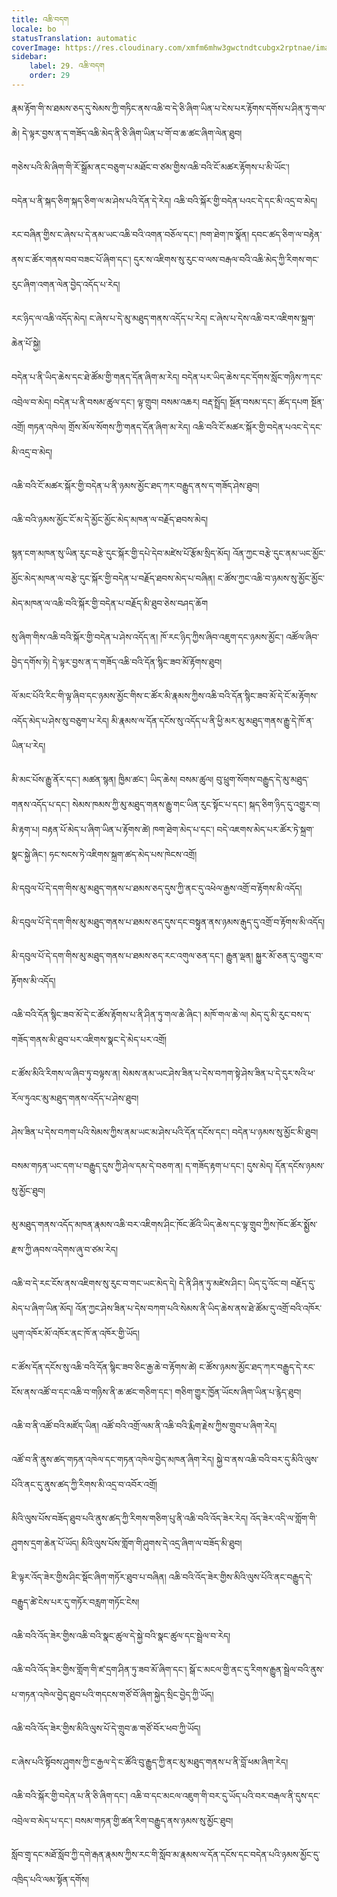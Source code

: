 ```yaml
---
title: འཆི་བདག
locale: bo
statusTranslation: automatic
coverImage: https://res.cloudinary.com/xmfm6mhw3gwctndtcubgx2rptnae/image/upload/v1740337243/small_cover_educacion_fundamental_a051170f1c.webp
sidebar:
    label: 29. འཆི་བདག
    order: 29
---
```

རྣམ་རྟོག་གི་ས་ཐམས་ཅད་དུ་སེམས་ཀྱི་གཏིང་ནས་འཆི་བ་དེ་ཅི་ཞིག་ཡིན་པ་ངེས་པར་རྟོགས་དགོས་པ་ཤིན་ཏུ་གལ་ཆེ། དེ་ལྟར་བྱས་ན་ད་གཟོད་འཆི་མེད་ནི་ཅི་ཞིག་ཡིན་པ་གོ་བ་ཆ་ཚང་ཞིག་ལེན་ཐུབ།

གཅེས་པའི་མི་ཞིག་གི་རོ་སྒྲོམ་ནང་བཅུག་པ་མཐོང་བ་ཙམ་གྱིས་འཆི་བའི་ངོ་མཚར་རྟོགས་པ་མི་ཡོང་།

བདེན་པ་ནི་སྐད་ཅིག་སྐད་ཅིག་ལ་མ་ཤེས་པའི་དོན་དེ་རེད། འཆི་བའི་སྐོར་གྱི་བདེན་པའང་དེ་དང་མི་འདྲ་བ་མེད།

རང་བཞིན་གྱིས་ང་ཞེས་པ་དེ་ནམ་ཡང་འཆི་བའི་འགན་བཅོལ་དང་། ཁག་ཐེག་ཁ་སྣོན། དབང་ཚད་ཅིག་ལ་བརྟེན་ནས་ང་ཚོར་གནས་བབ་བཟང་པོ་ཞིག་དང་། དུར་ས་འཇིགས་སུ་རུང་བ་ལས་བརྒལ་བའི་འཆི་མེད་ཀྱི་རིགས་གང་རུང་ཞིག་འགན་ལེན་བྱེད་འདོད་པ་རེད།

རང་ཉིད་ལ་འཆི་འདོད་མེད། ང་ཞེས་པ་དེ་མུ་མཐུད་གནས་འདོད་པ་རེད། ང་ཞེས་པ་དེས་འཆི་བར་འཇིགས་སྐྲག་ཆེན་པོ་སྐྱེ།

བདེན་པ་ནི་ཡིད་ཆེས་དང་ཐེ་ཚོམ་གྱི་གནད་དོན་ཞིག་མ་རེད། བདེན་པར་ཡིད་ཆེས་དང་དོགས་སློང་གཉིས་ཀ་དང་འབྲེལ་བ་མེད། བདེན་པ་ནི་བསམ་ཚུལ་དང་། ལྟ་གྲུབ། བསམ་འཆར། བརྡ་སྤྲོད། སྔོན་བསམ་དང་། ཚོད་དཔག སྔོན་འགྲོ། གཏན་འཁེལ། གྲོས་མོལ་སོགས་ཀྱི་གནད་དོན་ཞིག་མ་རེད། འཆི་བའི་ངོ་མཚར་སྐོར་གྱི་བདེན་པའང་དེ་དང་མི་འདྲ་བ་མེད།

འཆི་བའི་ངོ་མཚར་སྐོར་གྱི་བདེན་པ་ནི་ཉམས་མྱོང་ཐད་ཀར་བརྒྱུད་ནས་ད་གཟོད་ཤེས་ཐུབ།

འཆི་བའི་ཉམས་མྱོང་ངོ་མ་དེ་མྱོང་མྱོང་མེད་མཁན་ལ་བརྗོད་ཐབས་མེད།

སྙན་ངག་མཁན་སུ་ཡིན་རུང་བརྩེ་དུང་སྐོར་གྱི་དཔེ་དེབ་མཛེས་པོ་རྩོམ་སྲིད་མོད། འོན་ཀྱང་བརྩེ་དུང་ནམ་ཡང་མྱོང་མྱོང་མེད་མཁན་ལ་བརྩེ་དུང་སྐོར་གྱི་བདེན་པ་བརྗོད་ཐབས་མེད་པ་བཞིན། ང་ཚོས་ཀྱང་འཆི་བ་ཉམས་སུ་མྱོང་མྱོང་མེད་མཁན་ལ་འཆི་བའི་སྐོར་གྱི་བདེན་པ་བརྗོད་མི་ཐུབ་ཅེས་བཤད་ཆོག

སུ་ཞིག་གིས་འཆི་བའི་སྐོར་གྱི་བདེན་པ་ཤེས་འདོད་ན། ཁོ་རང་ཉིད་ཀྱིས་ཞིབ་འཇུག་དང་ཉམས་མྱོང་། འཚོལ་ཞིབ་བྱེད་དགོས་ཏེ། དེ་ལྟར་བྱས་ན་ད་གཟོད་འཆི་བའི་དོན་སྙིང་ཟབ་མོ་རྟོགས་ཐུབ།

ལོ་མང་པོའི་རིང་གི་ལྟ་ཞིབ་དང་ཉམས་མྱོང་གིས་ང་ཚོར་མི་རྣམས་ཀྱིས་འཆི་བའི་དོན་སྙིང་ཟབ་མོ་དེ་ངོ་མ་རྟོགས་འདོད་མེད་པ་ཤེས་སུ་བཅུག་པ་རེད། མི་རྣམས་ལ་དོན་དངོས་སུ་འདོད་པ་ནི་ཕྱི་མར་མུ་མཐུད་གནས་རྒྱུ་དེ་ཁོ་ན་ཡིན་པ་རེད།

མི་མང་པོས་རྒྱུ་ནོར་དང་། མཚན་སྙན། ཁྱིམ་ཚང་། ཡིད་ཆེས། བསམ་ཚུལ། བུ་ཕྲུག་སོགས་བརྒྱུད་དེ་མུ་མཐུད་གནས་འདོད་པ་དང་། སེམས་ཁམས་ཀྱི་མུ་མཐུད་གནས་རྒྱུ་གང་ཡིན་རུང་སྟོང་པ་དང་། སྐད་ཅིག་ཉིད་དུ་འགྱུར་བ། མི་རྟག་པ། བརྟན་པོ་མེད་པ་ཞིག་ཡིན་པ་རྟོགས་ཚེ། ཁག་ཐེག་མེད་པ་དང་། བདེ་འཇགས་མེད་པར་ཚོར་ཏེ་སྐྲག་སྣང་སྐྱེ་ཞིང་། ཧང་སངས་ཏེ་འཇིགས་སྐྲག་ཚད་མེད་པས་ཁེངས་འགྲོ།

མི་དབུལ་པོ་དེ་དག་གིས་མུ་མཐུད་གནས་པ་ཐམས་ཅད་དུས་ཀྱི་ནང་དུ་འཕེལ་རྒྱས་འགྲོ་བ་རྟོགས་མི་འདོད།

མི་དབུལ་པོ་དེ་དག་གིས་མུ་མཐུད་གནས་པ་ཐམས་ཅད་དུས་དང་བསྟུན་ནས་ཉམས་རྒུད་དུ་འགྲོ་བ་རྟོགས་མི་འདོད།

མི་དབུལ་པོ་དེ་དག་གིས་མུ་མཐུད་གནས་པ་ཐམས་ཅད་རང་འགུལ་ཅན་དང་། རྒྱུན་ལྡན། སྐྱུར་མོ་ཅན་དུ་འགྱུར་བ་རྟོགས་མི་འདོད།

འཆི་བའི་དོན་སྙིང་ཟབ་མོ་དེ་ང་ཚོས་རྟོགས་པ་ནི་ཤིན་ཏུ་གལ་ཆེ་ཞིང་། མཁོ་གལ་ཆེ་ལ། མེད་དུ་མི་རུང་བས་ད་གཟོད་གནས་མི་ཐུབ་པར་འཇིགས་སྣང་དེ་མེད་པར་འགྲོ།

ང་ཚོས་མིའི་རིགས་ལ་ཞིབ་ཏུ་བལྟས་ན། སེམས་ནམ་ཡང་ཤེས་ཟིན་པ་དེས་བཀག་སྟེ་ཤེས་ཟིན་པ་དེ་དུར་སའི་ཕ་རོལ་ཏུའང་མུ་མཐུད་གནས་འདོད་པ་ཤེས་ཐུབ།

ཤེས་ཟིན་པ་དེས་བཀག་པའི་སེམས་ཀྱིས་ནམ་ཡང་མ་ཤེས་པའི་དོན་དངོས་དང་། བདེན་པ་ཉམས་སུ་མྱོང་མི་ཐུབ།

བསམ་གཏན་ཡང་དག་པ་བརྒྱུད་དུས་ཀྱི་ཤེལ་དམ་དེ་བཅག་ན། ད་གཟོད་རྟག་པ་དང་། དུས་མེད། དོན་དངོས་ཉམས་སུ་མྱོང་ཐུབ།

མུ་མཐུད་གནས་འདོད་མཁན་རྣམས་འཆི་བར་འཇིགས་ཤིང་ཁོང་ཚོའི་ཡིད་ཆེས་དང་ལྟ་གྲུབ་ཀྱིས་ཁོང་ཚོར་སྨྱོས་རྫས་ཀྱི་ཞབས་འདེགས་ཞུ་བ་ཙམ་རེད།

འཆི་བ་དེ་རང་ངོས་ནས་འཇིགས་སུ་རུང་བ་གང་ཡང་མེད་དེ། དེ་ནི་ཤིན་ཏུ་མཛེས་ཤིང་། ཡིད་དུ་འོང་བ། བརྗོད་དུ་མེད་པ་ཞིག་ཡིན་མོད། འོན་ཀྱང་ཤེས་ཟིན་པ་དེས་བཀག་པའི་སེམས་ནི་ཡིད་ཆེས་ནས་ཐེ་ཚོམ་དུ་འགྲོ་བའི་འཁོར་ཡུག་འཁོར་མོ་འཁོར་ནང་ཁོ་ན་འཁོར་གྱི་ཡོད།

ང་ཚོས་དོན་དངོས་སུ་འཆི་བའི་དོན་སྙིང་ཟབ་ཅིང་རྒྱ་ཆེ་བ་རྟོགས་ཚེ། ང་ཚོས་ཉམས་མྱོང་ཐད་ཀར་བརྒྱུད་དེ་རང་ངོས་ནས་འཚོ་བ་དང་འཆི་བ་གཉིས་ནི་ཆ་ཚང་གཅིག་དང་། གཅིག་གྱུར་ཁྱོན་ཡོངས་ཞིག་ཡིན་པ་རྙེད་ཐུབ།

འཆི་བ་ནི་འཚོ་བའི་མཛོད་ཡིན། འཚོ་བའི་འགྲོ་ལམ་ནི་འཆི་བའི་རྨིག་རྗེས་ཀྱིས་གྲུབ་པ་ཞིག་རེད།

འཚོ་བ་ནི་ནུས་ཚད་གཏན་འཁེལ་དང་གཏན་འཁེལ་བྱེད་མཁན་ཞིག་རེད། སྐྱེ་བ་ནས་འཆི་བའི་བར་དུ་མིའི་ལུས་པོའི་ནང་དུ་ནུས་ཚད་ཀྱི་རིགས་མི་འདྲ་བ་འབོར་འགྲོ།

མིའི་ལུས་པོས་བཟོད་ཐུབ་པའི་ནུས་ཚད་ཀྱི་རིགས་གཅིག་པུ་ནི་འཆི་བའི་འོད་ཟེར་རེད། འོད་ཟེར་འདི་ལ་གློག་གི་ཤུགས་དྲག་ཆེན་པོ་ཡོད། མིའི་ལུས་པོས་གློག་གི་ཤུགས་དེ་འདྲ་ཞིག་ལ་བཟོད་མི་ཐུབ།

ཇི་ལྟར་འོད་ཟེར་གྱིས་ཤིང་སྡོང་ཞིག་གཏོར་ཐུབ་པ་བཞིན། འཆི་བའི་འོད་ཟེར་གྱིས་མིའི་ལུས་པོའི་ནང་བརྒྱུད་དེ་བརྒྱུད་ཚེ་ངེས་པར་དུ་གཏོར་བརླག་གཏོང་ངེས།

འཆི་བའི་འོད་ཟེར་གྱིས་འཆི་བའི་སྣང་ཚུལ་དེ་སྐྱེ་བའི་སྣང་ཚུལ་དང་སྦྲེལ་བ་རེད།

འཆི་བའི་འོད་ཟེར་གྱིས་གློག་གི་ཛ་དྲག་ཤིན་ཏུ་ཟབ་མོ་ཞིག་དང་། སྒོ་ང་མངལ་གྱི་ནང་དུ་རིགས་རྒྱུན་སྦྲེལ་བའི་ནུས་པ་གཏན་འཁེལ་བྱེད་ཐུབ་པའི་གདངས་གཙོ་བོ་ཞིག་སྐྱེད་སྲིང་བྱེད་ཀྱི་ཡོད།

འཆི་བའི་འོད་ཟེར་གྱིས་མིའི་ལུས་པོ་དེ་གྲུབ་ཆ་གཙོ་བོར་ཕབ་ཀྱི་ཡོད།

ང་ཞེས་པའི་སྟོབས་ཤུགས་ཀྱི་ང་རྒྱལ་དེ་ང་ཚོའི་བུ་རྒྱུད་ཀྱི་ནང་མུ་མཐུད་གནས་པ་ནི་བློ་ཕམ་ཞིག་རེད།

འཆི་བའི་སྐོར་གྱི་བདེན་པ་ནི་ཅི་ཞིག་དང་། འཆི་བ་དང་མངལ་འཇུག་གི་བར་དུ་ཡོད་པའི་བར་བརྒལ་ནི་དུས་དང་འབྲེལ་བ་མེད་པ་དང་། བསམ་གཏན་གྱི་ཚན་རིག་བརྒྱུད་ནས་ཉམས་སུ་མྱོང་ཐུབ།

སློབ་གྲྭ་དང་མཐོ་སློབ་ཀྱི་དགེ་རྒན་རྣམས་ཀྱིས་རང་གི་སློབ་མ་རྣམས་ལ་དོན་དངོས་དང་བདེན་པའི་ཉམས་མྱོང་དུ་འཁྲིད་པའི་ལམ་སྟོན་དགོས།

